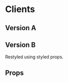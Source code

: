 


<Meta title="Themes|MobileApp/Containers/Clients" component={Clients} />

# Clients

## Version A

<Preview>
  <Story name="Version A">
    <Theme>
      <Clients />
    </Theme>
  </Story>
</Preview>

## Version B

Restyled using styled props.

<Preview>
  <Story name="Version B">
    <Theme>
      <Clients
        LiquidProps={{
          display: 'none',
        }}
        InnerProps={{
          ...Clients.defaultProps.InnerProps,
          ml: 'auto',
          mr: 'auto',
        }}
        TitleProps={{
          ...Clients.defaultProps.TitleProps,
          textAlign: 'center',
          mb: {
            _: 0,
            lg: 50,
          },
        }}
        AvatarProps={{
          ...Clients.defaultProps.AvatarProps,
          fancy: true,
          mt: {
            _: 60,
            lg: -3,
          },
          ml: {
            _: 'auto',
            lg: 0,
          },
          mr: {
            _: 'auto',
            lg: 84,
          },
        }}
        SlideProps={{
          ...Clients.defaultProps.SlideProps,
          pb: 4,
          pt: 60,
          mx: 'auto',
          maxWidth: 970,
        }}
      />
    </Theme>
  </Story>
</Preview>

## Props

<Props of={Clients} />
